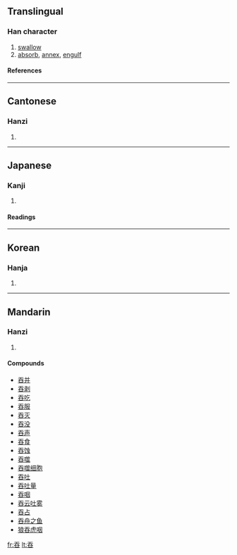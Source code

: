{{see|呑}}

==Translingual==
===Han character===
{{Han char|rn=30|rad=口|as=04|sn=7|four=2060<sub>3</sub>|canj=一大口 (MKR)}}
# [[swallow]]
# [[absorb]], [[annex]], [[engulf]]
====References====
{{Han ref|kx=0177.180|dkj=03329|dj=0395.020|hdz=10585.040|uh=541E|ud=21534|bh=A75D|bd=42845}}
----
==Cantonese==
===Hanzi===
{{yue-hanzi|jyut=|y=tan1}}
# {{defn|Cantonese}}
----
==Japanese==
===Kanji===
{{ja-kanji|grade=|rs=口04}}
# {{defn|Japanese}} 
====Readings====
{{ja-readings|on=[[どん]] (don), [[とん]] (ton), [[てん]] (ten)|kun=[[のむ]] (nomu)}}
----
==Korean==
===Hanja===
{{ko-hanja|hangeul=[[탄]]|rv=tan|mr=t'an}}
# {{defn|Korean}}
----
==Mandarin==
===Hanzi===
{{cmn-hanzi|pin=[[tūn]] ([[tun1]])|wg=t'un<sup>1</sup>}}
# {{defn|Mandarin}}

====Compounds====
*[[吞并]]
*[[吞剥]]
*[[吞吃]]
*[[吞服]]
*[[吞灭]]
*[[吞没]]
*[[吞声]]
*[[吞食]]
*[[吞蚀]]
*[[吞噬]]
*[[吞噬细胞]]
*[[吞吐]]
*[[吞吐量]]
*[[吞咽]]
*[[吞云吐雾]]
*[[吞占]]
*[[吞舟之鱼]]
*[[狼吞虎咽]]

[[fr:吞]]
[[lt:吞]]